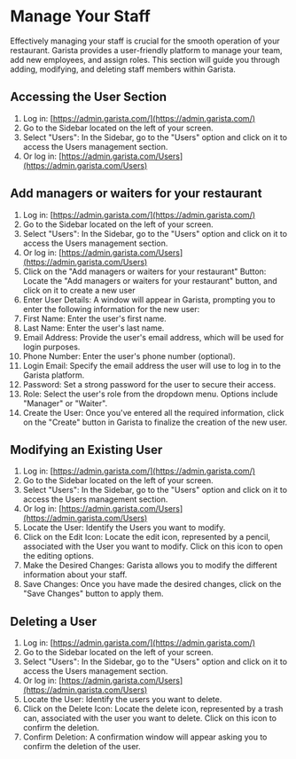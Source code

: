 # Manage Your Staff

Effectively managing your staff is crucial for the smooth operation of your restaurant.
Garista provides a user-friendly platform to manage your team, add new employees,
and assign roles.
This section will guide you through adding, modifying, and deleting staff members within
Garista.

## Accessing the User Section
1. Log in: [https://admin.garista.com/](https://admin.garista.com/)
2. Go to the Sidebar located on the left of your screen.
3. Select "Users": In the Sidebar, go to the "Users" option and click on it to access the
Users management section.
4. Or log in: [https://admin.garista.com/Users](https://admin.garista.com/Users)

## Add managers or waiters for your restaurant
1. Log in: [https://admin.garista.com/](https://admin.garista.com/)
2. Go to the Sidebar located on the left of your screen.
3. Select "Users": In the Sidebar, go to the "Users" option and click on it to access the
Users management section.
4. Or log in: [https://admin.garista.com/Users](https://admin.garista.com/Users)
5. Click on the "Add managers or waiters for your restaurant" Button: Locate the "Add
managers or waiters for your restaurant" button, and click on it to create a new user
6. Enter User Details: A window will appear in Garista, prompting you to enter the
following information for the new user:
7. First Name: Enter the user's first name.
8. Last Name: Enter the user's last name.
9. Email Address: Provide the user's email address, which will be used for login
purposes.
10. Phone Number: Enter the user's phone number (optional).
11. Login Email: Specify the email address the user will use to log in to the Garista
platform.
12. Password: Set a strong password for the user to secure their access.
13. Role: Select the user's role from the dropdown menu. Options include "Manager" or
"Waiter".
14. Create the User: Once you've entered all the required information, click on the
"Create" button in Garista to finalize the creation of the new user.

## Modifying an Existing User
1. Log in: [https://admin.garista.com/](https://admin.garista.com/)
2. Go to the Sidebar located on the left of your screen.
3. Select "Users": In the Sidebar, go to the "Users" option and click on it to access the
Users management section.
4. Or log in: [https://admin.garista.com/Users](https://admin.garista.com/Users)
5. Locate the User: Identify the Users you want to modify.
6. Click on the Edit Icon: Locate the edit icon, represented by a pencil, associated with
the User you want to modify. Click on this icon to open the editing options.
7. Make the Desired Changes: Garista allows you to modify the different information
about your staff.
8. Save Changes: Once you have made the desired changes, click on the "Save
Changes" button to apply them.

## Deleting a User
1. Log in: [https://admin.garista.com/](https://admin.garista.com/)
2. Go to the Sidebar located on the left of your screen.
3. Select "Users": In the Sidebar, go to the "Users" option and click on it to access the
Users management section.
4. Or log in: [https://admin.garista.com/Users](https://admin.garista.com/Users)
5. Locate the User: Identify the users you want to delete.
6. Click on the Delete Icon: Locate the delete icon, represented by a trash can,
associated with the user you want to delete. Click on this icon to confirm the
deletion.
7. Confirm Deletion: A confirmation window will appear asking you to confirm the
deletion of the user.
